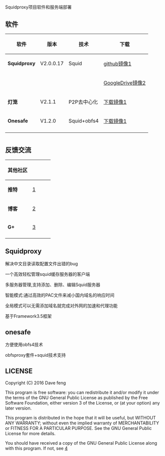 =  =

Squidproxy项目软件和服务端部署


== 软件 ==

{|
! 软件 !! 版本 !! 技术 !! 下载
|-
| '''Squidproxy''' || V2.0.0.17 || Squid|| [https://github.com/squidproxy/squidproxy/releases/download/V2.0.0.17/squidproxy.exe github镜像1]
|-
| &nbsp; || &nbsp;|| &nbsp; || [https://github.com/squidproxy/squidproxy/releases/download/V2.0.0.14/squidproxy.exe GoogleDrive镜像2]
|-
| '''灯笼''' || V2.1.1 || P2P去中心化 ||  [https://s3.amazonaws.com/lantern/lantern-installer-beta.exe 下载镜像1] 
|-
| '''Onesafe''' || V1.2.0 || Squid+obfs4 ||  [https://github.com/squidproxy/obfs4/releases/download/v1.0.0.1/obfsproxydl.exe 下载镜像1] 
|-
|}

=  =
== 反馈交流 ==
{|
! 其他社区 !! &nbsp; !! &nbsp; !! &nbsp;
|-
| '''推特''' || [https://twitter.com/squidgfw]|| &nbsp; || &nbsp;
|-
| '''博客''' || [http://obfs4.blogspot.com] || &nbsp; || &nbsp;
|-
| '''G+''' || [https://plus.google.com/communities/101513261063592651175] || &nbsp;|| &nbsp;
|-
|}


== Squidproxy==

解决中文目录读取配置文件出错的bug

一个高效轻松管理squid缓存服务器的客户端

多服务器管理,支持添加、删除、编辑Squid服务器

智能模式:通过高效的PAC文件来减小国内域名的响应时间

全局模式可以无需添加域名就完成对外网的加速和代理功能

基于Framework3.5框架

== onesafe ==
方便使用obfs4技术

obfsproxy套件+squid技术支持

== LICENSE ==

Copyright (C) 2016 Dave feng

This program is free software: you can redistribute it and/or modify
it under the terms of the GNU General Public License as published by
the Free Software Foundation, either version 3 of the License, or
(at your option) any later version.

This program is distributed in the hope that it will be useful,
but WITHOUT ANY WARRANTY; without even the implied warranty of
MERCHANTABILITY or FITNESS FOR A PARTICULAR PURPOSE.  See the
GNU General Public License for more details.

You should have received a copy of the GNU General Public License
along with this program. If not, see 
[http://www.gnu.org/licenses]